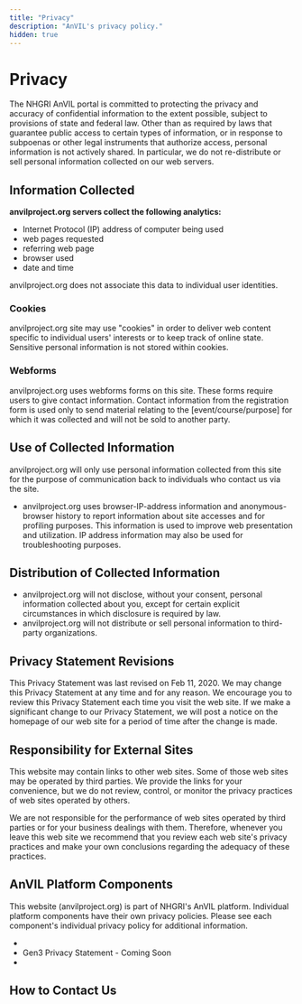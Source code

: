 ```yaml
---
title: "Privacy"
description: "AnVIL's privacy policy."
hidden: true
---
```


# Privacy

The NHGRI AnVIL portal is committed to protecting the privacy and accuracy of confidential information to the extent possible, subject to provisions of state and federal law. Other than as required by laws that guarantee public access to certain types of information, or in response to subpoenas or other legal instruments that authorize access, personal information is not actively shared. In particular, we do not re-distribute or sell personal information collected on our web servers.

## Information Collected

**anvilproject.org servers collect the following analytics:**

- Internet Protocol (IP) address of computer being used
- web pages requested
- referring web page
- browser used
- date and time

anvilproject.org does not associate this data to individual user identities.

### Cookies

anvilproject.org site may use "cookies" in order to deliver web content specific to individual users' interests or to keep track of online state. Sensitive personal information is not stored within cookies.

### Webforms

anvilproject.org uses webforms forms on this site. These forms require users to give contact information. Contact information from the registration form is used only to send material relating to the [event/course/purpose] for which it was collected and will not be sold to another party.

## Use of Collected Information

anvilproject.org will only use personal information collected from this site for the purpose of communication back to individuals who contact us via the site.

- anvilproject.org uses browser-IP-address information and anonymous-browser history to report information about site accesses and for profiling purposes. This information is used to improve web presentation and utilization. IP address information may also be used for troubleshooting purposes.

## Distribution of Collected Information

- anvilproject.org will not disclose, without your consent, personal information collected about you, except for certain explicit circumstances in which disclosure is required by law.
- anvilproject.org will not distribute or sell personal information to third-party organizations.

## Privacy Statement Revisions

This Privacy Statement was last revised on Feb 11, 2020. We may change this Privacy Statement at any time and for any reason. We encourage you to review this Privacy Statement each time you visit the web site. If we make a significant change to our Privacy Statement, we will post a notice on the homepage of our web site for a period of time after the change is made.

## Responsibility for External Sites

This website may contain links to other web sites. Some of those web sites may be operated by third parties. We provide the links for your convenience, but we do not review, control, or monitor the privacy practices of web sites operated by others.

We are not responsible for the performance of web sites operated by third parties or for your business dealings with them. Therefore, whenever you leave this web site we recommend that you review each web site's privacy practices and make your own conclusions regarding the adequacy of these practices.

## AnVIL Platform Components

This website (anvilproject.org) is part of NHGRI's AnVIL platform. Individual platform components have their own privacy policies. Please see each component's individual privacy policy for additional information.

- <Link
    label="Terra Privacy Statement"
    url="https://anvil.terra.bio/#privacy"
  />
- Gen3 Privacy Statement - Coming Soon
- <Link
    label="Dockstore Privacy Statement"
    url="https://gui.dockstore.org/2.5.2-54dd769/assets/docs/Dockstore_Privacy%20Policy_v2.5.pdf"
  />

## How to Contact Us

<Link
  label="help@lists.anvilproject.org"
  url="mailto:help@lists.anvilproject.org"
/>

